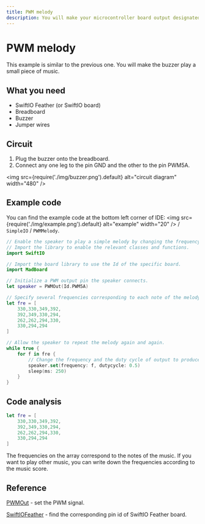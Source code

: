 ```yaml
---
title: PWM melody
description: You will make your microcontroller board output designated PWM signals. So the buzzer can generate a piece of music.
---
```


# PWM melody

This example is similar to the previous one. You will make the buzzer play a small piece of music.

## What you need

- SwiftIO Feather (or SwiftIO board)
- Breadboard
- Buzzer
- Jumper wires

## Circuit

1. Plug the buzzer onto the breadboard.
2. Connect any one leg to the pin GND and the other to the pin PWM5A. 

<img
  src={require('./img/buzzer.png').default}
  alt="circuit diagram" width="480"
/>

## Example code

You can find the example code at the bottom left corner of IDE: <img
  src={require('./img/example.png').default}
  alt="example" width="20"
/> / `SimpleIO` / `PWMMelody`.

```swift
// Enable the speaker to play a simple melody by changing the frequency of PWM output.
// Import the library to enable the relevant classes and functions.
import SwiftIO

// Import the board library to use the Id of the specific board.
import MadBoard

// Initialize a PWM output pin the speaker connects.
let speaker = PWMOut(Id.PWM5A)

// Specify several frequencies corresponding to each note of the melody. 
let fre = [
    330,330,349,392,
    392,349,330,294,
    262,262,294,330,
    330,294,294
]

// Allow the speaker to repeat the melody again and again.
while true {
    for f in fre {
        // Change the frequency and the duty cycle of output to produce each note.
        speaker.set(frequency: f, dutycycle: 0.5)
        sleep(ms: 250)
    }
}
```

## Code analysis

```swift
let fre = [
    330,330,349,392,
    392,349,330,294,
    262,262,294,330,
    330,294,294
]
```

The frequencies on the array correspond to the notes of the music. If you want to play other music, you can write down the frequencies according to the music score.

## Reference

[PWMOut](https://swiftioapi.madmachine.io/Classes/PWMOut.html) - set the PWM signal.

[SwiftIOFeather](https://github.com/madmachineio/MadBoards/blob/main/Sources/SwiftIOFeather/Id.swift) - find the corresponding pin id of SwiftIO Feather board.